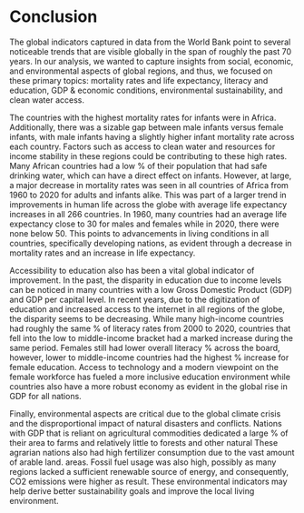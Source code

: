 # Conclusion

  The global indicators captured in data from the World Bank point to several noticeable trends that are visible globally in the span of roughly the past 70 years. In our analysis, we wanted to capture insights from social, economic, and environmental aspects of global regions, and thus, we focused on these primary topics: mortality rates and life expectancy, literacy and education, GDP & economic conditions, environmental sustainability, and clean water access. 

  The countries with the highest mortality rates for infants were in Africa. Additionally, there was a sizable gap between male infants versus female infants, with male infants having a slightly higher infant mortality rate across each country. Factors such as access to clean water and resources for income stability in these regions could be contributing to these high rates. Many African countries had a low % of their population that had safe drinking water, which can have a direct effect on infants. However, at large, a major decrease in mortality rates was seen in all countries of Africa from 1960 to 2020 for adults and infants alike. This was part of a larger trend in improvements in human life across the globe with average life expectancy increases in all 266 countries. In 1960, many countries had an average life expectancy close to 30 for males and females while in 2020, there were none below 50. This points to advancements in living conditions in all countries, specifically developing nations, as evident through a decrease in mortality rates and an increase in life expectancy.

  Accessibility to education also has been a vital global indicator of improvement. In the past, the disparity in education due to income levels can be noticed in many countries with a low Gross Domestic Product (GDP) and GDP per capital level.  In recent years, due to the digitization of education and increased access to the internet in all regions of the globe, the disparity seems to be decreasing. While many high-income countries had roughly the same % of literacy rates from 2000 to 2020, countries that fell into the low to middle-income bracket had a marked increase during the same period. Females still had lower overall literacy % across the board, however, lower to middle-income countries had the highest % increase for female education. Access to technology and a modern viewpoint on the female workforce has fueled a more inclusive education environment while countries also have a more robust economy as evident in the global rise in GDP for all nations. 

  Finally, environmental aspects are critical due to the global climate crisis and the disproportional impact of natural disasters and conflicts. Nations with GDP that is reliant on agricultural commodities dedicated a large % of their area to farms and relatively little to forests and other natural These agrarian nations also had high fertilizer consumption due to the vast amount of arable land. areas. Fossil fuel usage was also high, possibly as many regions lacked a sufficient renewable source of energy, and consequently, CO2 emissions were higher as result. These environmental indicators may help derive better sustainability goals and improve the local living environment. 

